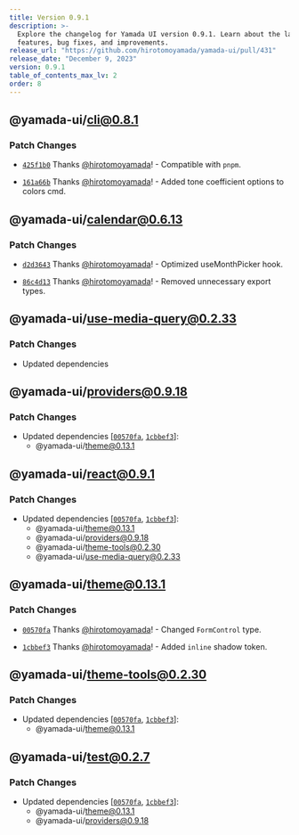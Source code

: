 ```yaml
---
title: Version 0.9.1
description: >-
  Explore the changelog for Yamada UI version 0.9.1. Learn about the latest
  features, bug fixes, and improvements.
release_url: "https://github.com/hirotomoyamada/yamada-ui/pull/431"
release_date: "December 9, 2023"
version: 0.9.1
table_of_contents_max_lv: 2
order: 8
---
```


## @yamada-ui/cli@0.8.1

### Patch Changes

- [`425f1b0`](https://github.com/hirotomoyamada/yamada-ui/commit/425f1b02d4dfa2d63b5baad56e26e07ab1fdfb35) Thanks [@hirotomoyamada](https://github.com/hirotomoyamada)! - Compatible with `pnpm`.

- [`161a66b`](https://github.com/hirotomoyamada/yamada-ui/commit/161a66bd5b48bbd0739fe5e28e1ecd92be0800b9) Thanks [@hirotomoyamada](https://github.com/hirotomoyamada)! - Added tone coefficient options to colors cmd.

## @yamada-ui/calendar@0.6.13

### Patch Changes

- [`d2d3643`](https://github.com/hirotomoyamada/yamada-ui/commit/d2d3643893dc1fd43d88ae26cb28a7057ee936e1) Thanks [@hirotomoyamada](https://github.com/hirotomoyamada)! - Optimized useMonthPicker hook.

- [`86c4d13`](https://github.com/hirotomoyamada/yamada-ui/commit/86c4d139bfbda9af2ffadfccc8543f37341b2187) Thanks [@hirotomoyamada](https://github.com/hirotomoyamada)! - Removed unnecessary export types.

## @yamada-ui/use-media-query@0.2.33

### Patch Changes

- Updated dependencies

## @yamada-ui/providers@0.9.18

### Patch Changes

- Updated dependencies \[[`00570fa`](https://github.com/hirotomoyamada/yamada-ui/commit/00570faf38843ff2786f3750594d32fae86edadc), [`1cbbef3`](https://github.com/hirotomoyamada/yamada-ui/commit/1cbbef31657f9aff7a46d960ff4d47246d2ba453)]:
  - @yamada-ui/theme@0.13.1

## @yamada-ui/react@0.9.1

### Patch Changes

- Updated dependencies \[[`00570fa`](https://github.com/hirotomoyamada/yamada-ui/commit/00570faf38843ff2786f3750594d32fae86edadc), [`1cbbef3`](https://github.com/hirotomoyamada/yamada-ui/commit/1cbbef31657f9aff7a46d960ff4d47246d2ba453)]:
  - @yamada-ui/theme@0.13.1
  - @yamada-ui/providers@0.9.18
  - @yamada-ui/theme-tools@0.2.30
  - @yamada-ui/use-media-query@0.2.33

## @yamada-ui/theme@0.13.1

### Patch Changes

- [`00570fa`](https://github.com/hirotomoyamada/yamada-ui/commit/00570faf38843ff2786f3750594d32fae86edadc) Thanks [@hirotomoyamada](https://github.com/hirotomoyamada)! - Changed `FormControl` type.

- [`1cbbef3`](https://github.com/hirotomoyamada/yamada-ui/commit/1cbbef31657f9aff7a46d960ff4d47246d2ba453) Thanks [@hirotomoyamada](https://github.com/hirotomoyamada)! - Added `inline` shadow token.

## @yamada-ui/theme-tools@0.2.30

### Patch Changes

- Updated dependencies \[[`00570fa`](https://github.com/hirotomoyamada/yamada-ui/commit/00570faf38843ff2786f3750594d32fae86edadc), [`1cbbef3`](https://github.com/hirotomoyamada/yamada-ui/commit/1cbbef31657f9aff7a46d960ff4d47246d2ba453)]:
  - @yamada-ui/theme@0.13.1

## @yamada-ui/test@0.2.7

### Patch Changes

- Updated dependencies \[[`00570fa`](https://github.com/hirotomoyamada/yamada-ui/commit/00570faf38843ff2786f3750594d32fae86edadc), [`1cbbef3`](https://github.com/hirotomoyamada/yamada-ui/commit/1cbbef31657f9aff7a46d960ff4d47246d2ba453)]:
  - @yamada-ui/theme@0.13.1
  - @yamada-ui/providers@0.9.18
